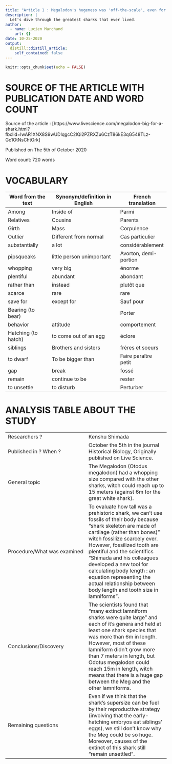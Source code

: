 ```yaml
---
title: "Article 1 : Megalodon's hugeness was 'off-the-scale', even for a shark"
description: |
  Let's dive through the greatest sharks that ever lived.
author:
  - name: Lucien Marchand
    url: {}
date: 10-25-2020
output:
  distill::distill_article:
    self_contained: false
---
```


```r
knitr::opts_chunk$set(echo = FALSE)
```

# SOURCE OF THE ARTICLE WITH PUBLICATION DATE AND WORD COUNT
Source of the article : [https://www.livescience.com/megalodon-big-for-a-shark.html?fbclid=IwAR1XNX8S9wUDIqgcC2lQi2PZRXZu6CzT86kE3qG548TLz-Gc1OtNsChtOrk]

Published on The 5th of October 2020

Word count: 720 words

# VOCABULARY
| Word from the text | Synonym/definition in English | French translation |
|------------------- |----------------------------- |--------------------|
|Among | Inside of | Parmi
|Relatives | Cousins | Parents |
|Girth | Mass | Corpulence |
|Outlier | Different from normal | Cas particulier |
|substantially | a lot | considérablement |
|pipsqueaks | little person unimportant | Avorton, demi-portion |
|whopping | very big | énorme |
|plentiful | abundant | abondant |
|rather than | instead | plutôt que |
|scarce | rare | rare |
|save for | except for | Sauf pour |
|Bearing (to bear) | | Porter |
|behavior | attitude | comportement |
|Hatching (to hatch) | to come out of an egg | éclore |
|siblings | Brothers and sisters | frères et soeurs |
|to dwarf | To be bigger than | Faire paraître petit |
|gap | break | fossé |
|remain | continue to be | rester |
|to unsettle | to disturb | Perturber |

# ANALYSIS TABLE ABOUT THE STUDY
|             |             |
|-------------|-------------|
|Researchers ?|Kenshu Shimada|
|Published in ? When ?|October the 5th in the journal Historical Biology, Originally published on Live Science.|
|General topic|The Megalodon (Otodus megalodon) had a whopping size compared with the other sharks, witch could reach up to 15 meters (against 6m for the great white shark).|
|Procedure/What was examined|To evaluate how tall was a prehistoric shark, we can't use fossils of their body because "shark skeleton are made of cartilage (rather than bones)" witch fossilize scarcely ever. However, fossilized tooth are plentiful and the scientifics "Shimada and his colleagues developed  a new tool for calculating body length : an equation representing the actual relationship between body length and tooth size in lamniforms".|
|Conclusions/Discovery|The scientists found that "many extinct lamniform sharks were quite large" and each of it's genera and held at least one shark species that was more than 6m in length. However, most of these lamniform didn't grow more than 7 meters in length, but Odotus megalodon could reach 15m in length, witch means that there is a huge gap between the Meg and the other lamniforms.|
|Remaining questions|Even if we think that the shark's supersize can be fuel by their reproductive strategy (involving that the early-hatching embryos eat siblings' eggs), we still don't know why the Meg could be so huge. Moreover, causes of the extinct of this shark still "remain unsettled".|
